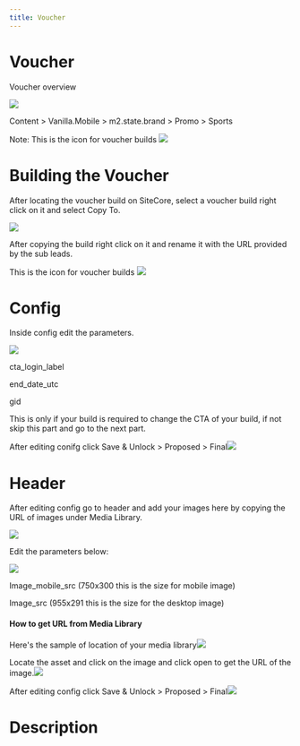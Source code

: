 ```yaml
---
title: Voucher
---
```


# Voucher

Voucher overview

![](https://res.cloudinary.com/dlfu36fiw/image/upload/v1712303927/builds/voucher/Voucher_i24hzp.jpg)

<Admonition type="note" title="SiteCore Path">
  Content > Vanilla.Mobile > m2.state.brand > Promo > Sports

  Note: This is the icon for voucher builds <img src="https://res.cloudinary.com/dlfu36fiw/image/upload/v1712304296/builds/voucher/icon_xgza6r.jpg" className="inline m-0" />
</Admonition>

# Building the Voucher

After locating the voucher build on SiteCore, select a voucher build right click on it and select Copy To.

![](https://res.cloudinary.com/dlfu36fiw/image/upload/v1712820594/builds/voucher/Copy_bpgcit.jpg)

<Admonition type="note" title="Note" />

After copying the build right click on it and rename it with the URL provided by the sub leads.

<Admonition type="note" title="Note">
  This is the icon for voucher builds

  <img src="https://res.cloudinary.com/dlfu36fiw/image/upload/v1712304296/builds/voucher/icon_xgza6r.jpg" className="inline m-0" />
</Admonition>

# Config

Inside config edit the parameters.

![](https://res.cloudinary.com/dlfu36fiw/image/upload/v1712821262/builds/voucher/config_pzrvii.jpg)

cta\_login\_label

end\_date\_utc

gid

<Admonition type="note" title="Note">
  This is only if your build is required to change the CTA of your build, if not skip this part and go to the next part.
</Admonition>

After editing conifg click Save & Unlock > Proposed > Final![](https://res.cloudinary.com/dlfu36fiw/image/upload/v1712821485/builds/voucher/Save_qukzsd.jpg)

# Header

After editing config go to header and add your images here by copying the URL of images under Media Library.

![](https://res.cloudinary.com/dlfu36fiw/image/upload/v1712821631/builds/voucher/header_sar1sx.jpg)

Edit the parameters below:

![](https://res.cloudinary.com/dlfu36fiw/image/upload/v1712822163/builds/voucher/Header_parameter_joae76.jpg)

Image\_mobile\_src (750x300 this is the size for mobile image)

Image\_src (955x291 this is the size for the desktop image)

#### How to get URL from Media Library

Here's the sample of location of your media library![](https://res.cloudinary.com/dlfu36fiw/image/upload/v1712821812/builds/voucher/Media_Library_glefjt.jpg)

Locate the asset and click on the image and click open to get the URL of the image.![](https://res.cloudinary.com/dlfu36fiw/image/upload/v1712821815/builds/voucher/Sample_image_ehr6bz.jpg)

After editing config click Save & Unlock > Proposed > Final![](https://res.cloudinary.com/dlfu36fiw/image/upload/v1712821485/builds/voucher/Save_qukzsd.jpg)

# Description
